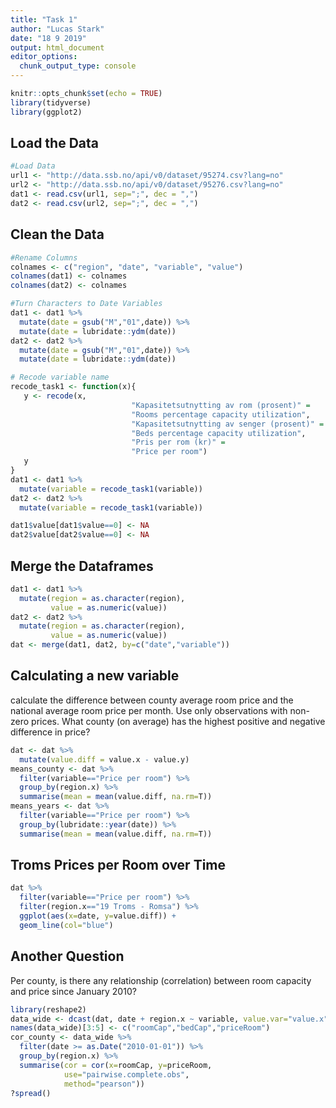 ```yaml
---
title: "Task 1"
author: "Lucas Stark"
date: "18 9 2019"
output: html_document
editor_options: 
  chunk_output_type: console
---
```


```r
knitr::opts_chunk$set(echo = TRUE)
library(tidyverse)
library(ggplot2)
```

## Load the Data


```r
#Load Data
url1 <- "http://data.ssb.no/api/v0/dataset/95274.csv?lang=no"
url2 <- "http://data.ssb.no/api/v0/dataset/95276.csv?lang=no"
dat1 <- read.csv(url1, sep=";", dec = ",")
dat2 <- read.csv(url2, sep=";", dec = ",")
```

## Clean the Data

```r
#Rename Columns
colnames <- c("region", "date", "variable", "value")
colnames(dat1) <- colnames
colnames(dat2) <- colnames
```

```r
#Turn Characters to Date Variables
dat1 <- dat1 %>%
  mutate(date = gsub("M","01",date)) %>%
  mutate(date = lubridate::ydm(date))
dat2 <- dat2 %>%
  mutate(date = gsub("M","01",date)) %>%
  mutate(date = lubridate::ydm(date))
```

```r
# Recode variable name
recode_task1 <- function(x){
   y <- recode(x, 
                           "Kapasitetsutnytting av rom (prosent)" = 
                           "Rooms percentage capacity utilization",
                           "Kapasitetsutnytting av senger (prosent)" =
                           "Beds percentage capacity utilization",
                           "Pris per rom (kr)" =
                           "Price per room")
   y
}
dat1 <- dat1 %>%
  mutate(variable = recode_task1(variable))
dat2 <- dat2 %>%
  mutate(variable = recode_task1(variable))

dat1$value[dat1$value==0] <- NA
dat2$value[dat2$value==0] <- NA
```

## Merge the Dataframes

```r
dat1 <- dat1 %>%
  mutate(region = as.character(region),
         value = as.numeric(value))
dat2 <- dat2 %>%
  mutate(region = as.character(region),
         value = as.numeric(value))
dat <- merge(dat1, dat2, by=c("date","variable"))
```


## Calculating a new variable

calculate the difference between county average room price and the national average room price per month. Use only observations with non-zero prices. What county (on average) has the highest positive and negative difference in price?

```r
dat <- dat %>%
  mutate(value.diff = value.x - value.y)
means_county <- dat %>%
  filter(variable=="Price per room") %>%
  group_by(region.x) %>%
  summarise(mean = mean(value.diff, na.rm=T))
means_years <- dat %>%
  filter(variable=="Price per room") %>%
  group_by(lubridate::year(date)) %>%
  summarise(mean = mean(value.diff, na.rm=T))

```

## Troms Prices per Room over Time

```r
dat %>%
  filter(variable=="Price per room") %>%
  filter(region.x=="19 Troms - Romsa") %>%
  ggplot(aes(x=date, y=value.diff)) +
  geom_line(col="blue")

```

## Another Question

Per county, is there any relationship (correlation) between room capacity and price since January 2010?

```r
library(reshape2)
data_wide <- dcast(dat, date + region.x ~ variable, value.var="value.x")
names(data_wide)[3:5] <- c("roomCap","bedCap","priceRoom")
cor_county <- data_wide %>% 
  filter(date >= as.Date("2010-01-01")) %>%
  group_by(region.x) %>%
  summarise(cor = cor(x=roomCap, y=priceRoom,
            use="pairwise.complete.obs",
            method="pearson"))
?spread()
```


